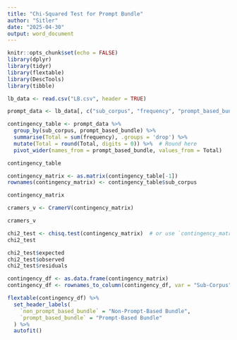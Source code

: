 ```yaml
---
title: "Chi-Squared Test for Prompt Bundle"
author: "Sitler"
date: "2025-04-30"
output: word_document
---
```


```r
knitr::opts_chunk$set(echo = FALSE)
library(dplyr)
library(tidyr)
library(flextable)
library(DescTools)
library(tibble)

lb_data <- read.csv("LB.csv", header = TRUE)

prompt_data <- lb_data[, c("sub_corpus", "frequency", "prompt_based_bundle")]

contingency_table <- prompt_data %>%
  group_by(sub_corpus, prompt_based_bundle) %>%
  summarise(Total = sum(frequency), .groups = 'drop') %>%
  mutate(Total = round(Total, digits = 0)) %>%  # Round here
  pivot_wider(names_from = prompt_based_bundle, values_from = Total)

contingency_table

contingency_matrix <- as.matrix(contingency_table[-1])  
rownames(contingency_matrix) <- contingency_table$sub_corpus

contingency_matrix

cramers_v <- CramerV(contingency_matrix)

cramers_v

chi2_test <- chisq.test(contingency_matrix)  # or use `contingency_matrix`
chi2_test

chi2_test$expected
chi2_test$observed
chi2_test$residuals
```

```r
contingency_df <- as.data.frame(contingency_matrix)
contingency_df <- rownames_to_column(contingency_df, var = "Sub-Corpus")

flextable(contingency_df) %>%
  set_header_labels(
    `non_prompt_based_bundle` = "Non-Prompt-Based Bundle",
    `prompt_based_bundle` = "Prompt-Based Bundle"
  ) %>%
  autofit()
```
